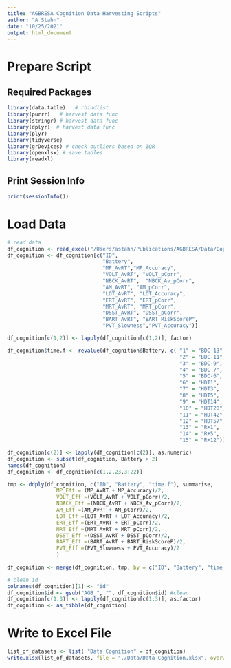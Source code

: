 ```yaml
---
title: "AGBRESA Cognition Data Harvesting Scripts"
author: "A Stahn"
date: "10/25/2021"
output: html_document
---
```


# Prepare Script
## Required Packages
```r
library(data.table)   # rbindlist
library(purrr)   # harvest data func
library(stringr) # harvest data func
library(dplyr)  # harvest data func
library(plyr)
library(tidyverse)
library(grDevices) # check outliers based on IQR
library(openxlsx) # save tables
library(readxl)
```
## Print Session Info
```r
print(sessionInfo())
```
# Load Data
```r
# read data
df_cognition <- read_excel("/Users/astahn/Publications/AGBRESA/Data/Cognition/AGBRESA Cognition Data Matrices.xlsx", sheet = "Matrix_AGBRESA_C_S")
df_cognition <- df_cognition[c("ID", 
                               "Battery",
                               "MP_AvRT","MP_Accuracy",
                               "VOLT_AvRT", "VOLT_pCorr",
                               "NBCK_AvRT",  "NBCK_Av_pCorr", 
                               "AM_AvRT", "AM_pCorr",
                               "LOT_AvRT", "LOT_Accuracy",
                               "ERT_AvRT", "ERT_pCorr",
                               "MRT_AvRT", "MRT_pCorr",
                               "DSST_AvRT", "DSST_pCorr",
                               "BART_AvRT", "BART_RiskScoreP",
                               "PVT_Slowness","PVT_Accuracy")]

df_cognition[c(1,2)] <- lapply(df_cognition[c(1,2)], factor)

df_cognition$time.f <- revalue(df_cognition$Battery, c( "1" = "BDC-13",
                                                        "2" = "BDC-11",
                                                        "3" = "BDC-9",
                                                        "4" = "BDC-7",
                                                        "5" = "BDC-6", 
                                                        "6" = "HDT1", 
                                                        "7" = "HDT3", 
                                                        "8" = "HDT5", 
                                                        "9" = "HDT14",
                                                        "10" = "HDT28",
                                                        "11" = "HDT42",
                                                        "12" = "HDT57",
                                                        "13" = "R+1",
                                                        "14" = "R+5",
                                                        "15" = "R+12")) #relabel time.f

df_cognition[c(2)] <- lapply(df_cognition[c(2)], as.numeric)
df_cognition <- subset(df_cognition, Battery > 2)
names(df_cognition)
df_cognition <- df_cognition[c(1,2,23,3:22)]

tmp <- ddply(df_cognition, c("ID", "Battery", "time.f"), summarise,
                MP_Eff = (MP_AvRT + MP_Accuracy)/2,
                VOLT_Eff =(VOLT_AvRT + VOLT_pCorr)/2,
                NBACK_Eff =(NBCK_AvRT + NBCK_Av_pCorr)/2,
                AM_Eff =(AM_AvRT + AM_pCorr)/2,
                LOT_Eff =(LOT_AvRT + LOT_Accuracy)/2,
                ERT_Eff =(ERT_AvRT + ERT_pCorr)/2,
                MRT_Eff =(MRT_AvRT + MRT_pCorr)/2,
                DSST_Eff =(DSST_AvRT + DSST_pCorr)/2,
                BART_Eff =(BART_AvRT + BART_RiskScoreP)/2,
                PVT_Eff =(PVT_Slowness + PVT_Accuracy)/2
                )
                
df_cognition <- merge(df_cognition, tmp, by = c("ID", "Battery", "time.f"))            

# clean id
colnames(df_cognition)[1] <- "id"
df_cognition$id <- gsub("AGB_", "", df_cognition$id) #clean
df_cognition[c(1:3)] <- lapply(df_cognition[c(1:3)], as.factor)
df_cognition <- as_tibble(df_cognition)
```
# Write to Excel File
```r
list_of_datasets <- list( "Data Cognition" = df_cognition)
write.xlsx(list_of_datasets, file = "./Data/Data Cognition.xlsx", overwrite = TRUE)
```

